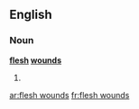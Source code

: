 ==English==

===Noun===
'''[[flesh]] [[wound]]s'''

# {{plural of|[[flesh wound]]}}

[[ar:flesh wounds]]
[[fr:flesh wounds]]